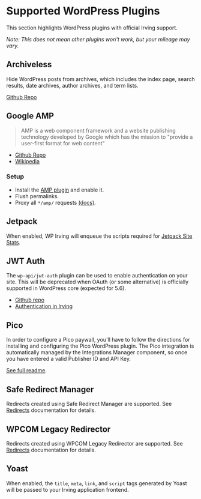<Meta title="Integrations|Supported WordPress Plugins" />

# Supported WordPress Plugins
This section highlights WordPress plugins with official Irving support.

_Note: This does not mean other plugins won't work, but your mileage may vary._

## Archiveless
Hide WordPress posts from archives, which includes the index page, search results, date archives, author archives, and term lists.

[Github Repo](https://github.com/alleyinteractive/archiveless)

## Google AMP
> AMP is a web component framework and a website publishing technology developed by Google which has the mission to "provide a user-first format for web content"

* [Github Repo](https://wordpress.org/plugins/amp/)
* [Wikipedia](https://en.wikipedia.org/wiki/Accelerated_Mobile_Pages)

### Setup
* Install the [AMP plugin](https://wordpress.org/plugins/amp) and enable it.
* Flush permalinks.
* Proxy all `*/amp/` requests [(docs)](?path=/docs/features-proxies--page).

## Jetpack
When enabled, WP Irving will enqueue the scripts required for [Jetpack Site Stats](https://jetpack.com/features/traffic/site-stats/).


## JWT Auth
The `wp-api/jwt-auth` plugin can be used to enable authentication on your site. This will be deprecated when OAuth (or some alternative) is officially supported in WordPress core (expected for 5.6).

* [Github repo](https://github.com/WP-API/jwt-auth)
* [Authentication in Irving](?path=/docs/features-authentication--page)


## Pico
In order to configure a Pico paywall, you'll have to follow the directions for installing and configuring the Pico WordPress plugin. The Pico integration is automatically managed by the Integrations Manager component, so once you have entered a valid Publisher ID and API Key.

[See full readme](https://github.com/alleyinteractive/irving/tree/master/packages/integrations/components/pico).

## Safe Redirect Manager
Redirects created using Safe Redirect Manager are supported. See [Redirects](?path=/docs/features-redirects--page) documentation for details.

## WPCOM Legacy Redirector
Redirects created using WPCOM Legacy Redirector are supported. See [Redirects](?path=/docs/features-redirects--page) documentation for details.

## Yoast
When enabled, the `title`, `meta`, `link`, and `script` tags generated by Yoast will be passed to your Irving application frontend.
